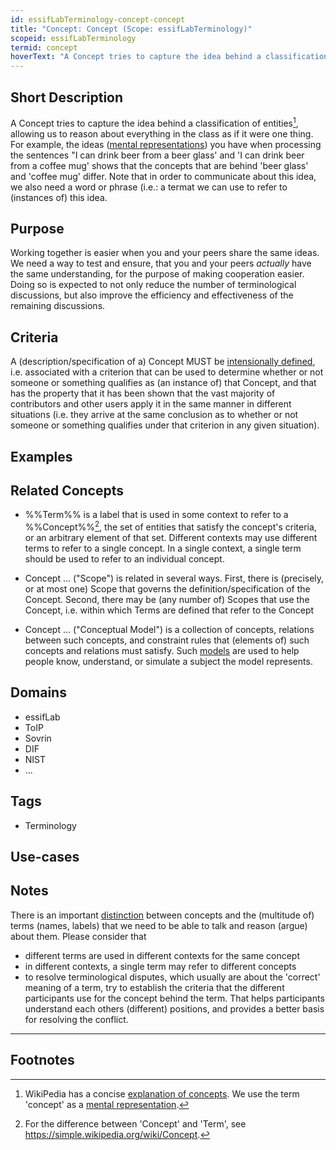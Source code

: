 ```yaml
---
id: essifLabTerminology-concept-concept
title: "Concept: Concept (Scope: essifLabTerminology)"
scopeid: essifLabTerminology
termid: concept
hoverText: "A Concept tries to capture the idea behind a classification of entities, allowing us to reason about everything in the class as if it were one thing."
---
```


## Short Description
<!--REQUIRED--in 1-3 sentences that describe the concept to a layperson with reasonable accuracy.-->
A Concept tries to capture the idea behind a classification of entities[^1], allowing us to reason about everything in the class as if it were one thing. For example, the ideas ([mental representations](https://en.wikipedia.org/wiki/Mental_representation)) you have when processing the sentences "I can drink beer from a beer glass' and 'I can drink beer from a coffee mug' shows that the concepts that are behind 'beer glass' and 'coffee mug' differ. Note that in order to communicate about this idea, we also need a word or phrase (i.e.: a termat we can use to refer to (instances of) this idea.

## Purpose
<!--Describe why the concept is needed. What purposes does it serve? What can you do with it that you cannot do (as well) without it? What objectives does it help realize? Why is this conceptevant within its scope of definition?-->
Working together is easier when you and your peers share the same ideas. We need a way to test and ensure, that you and your peers _actually_ have the same understanding, for the purpose of making cooperation easier. Doing so is expected to not only reduce the number of terminological discussions, but also improve the efficiency and effectiveness of the remaining discussions.

## Criteria
<!--REQUIRED--How is this concept different from related ideas? What are essential characteristics that must be true? This is where you specify the [intensional definition](https://en.wikipedia.org/wiki/Extensional_and_intensional_definitions) of the concept, i.e. the necessary and sufficient conditions for when the term should be used. This makes that the conceptomes crystal clear. In the case of nouns, this is equivalent to specifying the properties that an object needs to have in order to be counted as a referent of the term.-->
A (description/specification of a) Concept MUST be [intensionally defined](https://en.wikipedia.org/wiki/Extensional_and_intensional_definitions), i.e. associated with a criterion that can be used to determine whether or not someone or something qualifies as (an instance of) that Concept, and that has the property that it has been shown that the vast majority of contributors and other users apply it in the same manner in different situations (i.e. they arrive at the same conclusion as to whether or not someone or something qualifies under that criterion in any given situation). 

## Examples
<!--Provide a few sentences in which you give examples that obviously qualify as instances of `Concept`, and that do NOT obviously qualify. Also, provide examples that are not (so) obvious, but help users to better understand its intension.-->

## Related Concepts
<!--Link to any %%concepts|concept%% that are similar but distinct, with a note about the relationship.-->
* %%Term%% is a label that is used in some context to refer to a %%Concept%%[^2], the set of entities that satisfy the concept's criteria, or an arbitrary element of that set. Different contexts may use different terms to refer to a single concept. In a single context, a single term should be used to refer to an individual concept.

* Concept ... ("Scope") is related in several ways. First, there is (precisely, or at most one) Scope that governs the definition/specification of the Concept. Second, there may be (any number of) Scopes that use the Concept, i.e. within which Terms are defined that refer to the Concept

* Concept ... ("Conceptual Model") is a collection of concepts, relations between such concepts, and constraint rules that (elements of) such concepts and relations must satisfy. Such [models](https://en.wikipedia.org/wiki/Conceptual_model) are used to help people know, understand, or simulate a subject the model represents.

## Domains
<!--In which general knowledge ecosystems or mental model families does this concepty a role?-->
* essifLab
* ToIP
* Sovrin
* DIF
* NIST
* ...

## Tags
<!--Add hash tags here that allow us to group concepts in useful ways.-->
* Terminology

## Use-cases
<!--This (optional) section specifies an (optional) introductory paragraph, and a level-3 (i.e. `###`) subsection for every use case it describes. Every such use-case SHOULD
- describe the situation/context of the use-case;
- show how to apply ``Concept`` to/in that situation;
- shows the relevance of having ``Concept`` for the use-case as opposed to not having it.-->

## Notes
<!--This (optional) section is the place to put anything for which there is no other good place to put it.-->
There is an important [distinction](https://simple.wikipedia.org/wiki/Concept) between concepts and the (multitude of) terms (names, labels) that we need to be able to talk and reason (argue) about them. Please consider that

* different terms are used in different contexts for the same concept
* in different contexts, a single term may refer to different concepts 
* to resolve terminological disputes, which usually are about the 'correct' meaning of a term, try to establish the criteria that the different participants use for the concept behind the term. That helps participants understand each others (different) positions, and provides a better basis for resolving the conflict.

---
## Footnotes
<!--This (optional) section contains any footnotes that may have been specified in the text above.-->

[^1]: WikiPedia has a concise [explanation of concepts](https://en.wikipedia.org/wiki/Concept). We use the term 'concept' as a [mental representation](https://en.wikipedia.org/wiki/Mental_representation).

[^2]: For the difference between 'Concept' and 'Term', see https://simple.wikipedia.org/wiki/Concept.